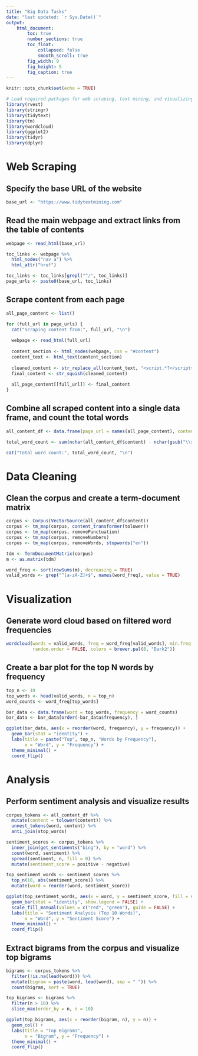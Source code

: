 ```yaml
---
title: "Big Data Tasks"
date: "last updated: `r Sys.Date()`"
output: 
    html_document:
        toc: true
        number_sections: true
        toc_float:
            collapsed: false
            smooth_scroll: true
        fig_width: 9
        fig_height: 5
        fig_caption: true
---
```


```r
knitr::opts_chunk$set(echo = TRUE)
```

```r
# Load required packages for web scraping, text mining, and visualizing
library(rvest)
library(stringr)
library(tidytext)
library(tm)
library(wordcloud)
library(ggplot2)
library(tidyr)
library(dplyr)
```

# Web Scraping

## Specify the base URL of the website

```r
base_url <- "https://www.tidytextmining.com"
```

## Read the main webpage and extract links from the table of contents

```r
webpage <- read_html(base_url)

toc_links <- webpage %>%
  html_nodes("nav a") %>%
  html_attr("href")

toc_links <- toc_links[grepl("^/", toc_links)]
page_urls <- paste0(base_url, toc_links)
```

## Scrape content from each page

```r
all_page_content <- list()

for (full_url in page_urls) {
  cat("Scraping content from:", full_url, "\n")
  
  webpage <- read_html(full_url)
  
  content_section <- html_nodes(webpage, css = "#content")
  content_text <- html_text(content_section)
  
  cleaned_content <- str_replace_all(content_text, "<script.*?</script>|<style.*?</style>", "")
  final_content <- str_squish(cleaned_content)
  
  all_page_content[[full_url]] <- final_content
}
```

## Combine all scraped content into a single data frame, and count the total words

```r
all_content_df <- data.frame(page_url = names(all_page_content), content = unlist(all_page_content))

total_word_count <- sum(nchar(all_content_df$content) - nchar(gsub("\\s+", "", all_content_df$content)))

cat("Total word count:", total_word_count, "\n")
```

# Data Cleaning

## Clean the corpus and create a term-document matrix

```r
corpus <- Corpus(VectorSource(all_content_df$content))
corpus <- tm_map(corpus, content_transformer(tolower))
corpus <- tm_map(corpus, removePunctuation)
corpus <- tm_map(corpus, removeNumbers)
corpus <- tm_map(corpus, removeWords, stopwords("en"))

tdm <- TermDocumentMatrix(corpus)
m <- as.matrix(tdm)

word_freq <- sort(rowSums(m), decreasing = TRUE)
valid_words <- grep("^[a-zA-Z]+$", names(word_freq), value = TRUE)
```

# Visualization

## Generate word cloud based on filtered word frequencies

```r
wordcloud(words = valid_words, freq = word_freq[valid_words], min.freq = 10, 
          random.order = FALSE, colors = brewer.pal(8, "Dark2"))
```

## Create a bar plot for the top N words by frequency

```r
top_n <- 10
top_words <- head(valid_words, n = top_n)
word_counts <- word_freq[top_words]

bar_data <- data.frame(word = top_words, frequency = word_counts)
bar_data <- bar_data[order(-bar_data$frequency), ]

ggplot(bar_data, aes(x = reorder(word, frequency), y = frequency)) +
  geom_bar(stat = "identity") +
  labs(title = paste("Top", top_n, "Words by Frequency"),
       x = "Word", y = "Frequency") +
  theme_minimal() +
  coord_flip()
```

# Analysis

## Perform sentiment analysis and visualize results

```r
corpus_tokens <- all_content_df %>%
  mutate(content = tolower(content)) %>%
  unnest_tokens(word, content) %>%
  anti_join(stop_words)

sentiment_scores <- corpus_tokens %>%
  inner_join(get_sentiments("bing"), by = "word") %>%
  count(word, sentiment) %>%
  spread(sentiment, n, fill = 0) %>%
  mutate(sentiment_score = positive - negative)

top_sentiment_words <- sentiment_scores %>%
  top_n(10, abs(sentiment_score)) %>%
  mutate(word = reorder(word, sentiment_score))

ggplot(top_sentiment_words, aes(x = word, y = sentiment_score, fill = sentiment_score > 0)) +
  geom_bar(stat = "identity", show.legend = FALSE) +
  scale_fill_manual(values = c("red", "green"), guide = FALSE) +
  labs(title = "Sentiment Analysis (Top 10 Words)",
       x = "Word", y = "Sentiment Score") +
  theme_minimal() +
  coord_flip()
```

## Extract bigrams from the corpus and visualize top bigrams

```r
bigrams <- corpus_tokens %>%
  filter(!is.na(lead(word))) %>%
  mutate(bigram = paste(word, lead(word), sep = " ")) %>%
  count(bigram, sort = TRUE)

top_bigrams <- bigrams %>%
  filter(n > 10) %>%
  slice_max(order_by = n, n = 10)

ggplot(top_bigrams, aes(x = reorder(bigram, n), y = n)) +
  geom_col() +
  labs(title = "Top Bigrams",
       x = "Bigram", y = "Frequency") +
  theme_minimal() +
  coord_flip()
```